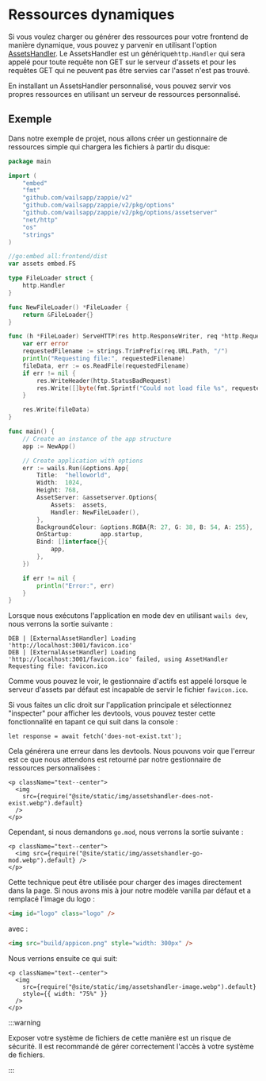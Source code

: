 # Ressources dynamiques

Si vous voulez charger ou générer des ressources pour votre frontend de manière dynamique, vous pouvez y parvenir en utilisant l'option [AssetsHandler](../reference/options#assetshandler). Le AssetsHandler est un générique`http.Handler` qui sera appelé pour toute requête non GET sur le serveur d'assets et pour les requêtes GET qui ne peuvent pas être servies car l'asset n'est pas trouvé.

En installant un AssetsHandler personnalisé, vous pouvez servir vos propres ressources en utilisant un serveur de ressources personnalisé.

## Exemple

Dans notre exemple de projet, nous allons créer un gestionnaire de ressources simple qui chargera les fichiers à partir du disque:

```go title=main.go {17-36,49}
package main

import (
    "embed"
    "fmt"
    "github.com/wailsapp/zappie/v2"
    "github.com/wailsapp/zappie/v2/pkg/options"
    "github.com/wailsapp/zappie/v2/pkg/options/assetserver"
    "net/http"
    "os"
    "strings"
)

//go:embed all:frontend/dist
var assets embed.FS

type FileLoader struct {
    http.Handler
}

func NewFileLoader() *FileLoader {
    return &FileLoader{}
}

func (h *FileLoader) ServeHTTP(res http.ResponseWriter, req *http.Request) {
    var err error
    requestedFilename := strings.TrimPrefix(req.URL.Path, "/")
    println("Requesting file:", requestedFilename)
    fileData, err := os.ReadFile(requestedFilename)
    if err != nil {
        res.WriteHeader(http.StatusBadRequest)
        res.Write([]byte(fmt.Sprintf("Could not load file %s", requestedFilename)))
    }

    res.Write(fileData)
}

func main() {
    // Create an instance of the app structure
    app := NewApp()

    // Create application with options
    err := wails.Run(&options.App{
        Title:  "helloworld",
        Width:  1024,
        Height: 768,
        AssetServer: &assetserver.Options{
            Assets:  assets,
            Handler: NewFileLoader(),
        },
        BackgroundColour: &options.RGBA{R: 27, G: 38, B: 54, A: 255},
        OnStartup:        app.startup,
        Bind: []interface{}{
            app,
        },
    })

    if err != nil {
        println("Error:", err)
    }
}
```

Lorsque nous exécutons l'application en mode dev en utilisant `wails dev`, nous verrons la sortie suivante :

```
DEB | [ExternalAssetHandler] Loading 'http://localhost:3001/favicon.ico'
DEB | [ExternalAssetHandler] Loading 'http://localhost:3001/favicon.ico' failed, using AssetHandler
Requesting file: favicon.ico
```

Comme vous pouvez le voir, le gestionnaire d'actifs est appelé lorsque le serveur d'assets par défaut est incapable de servir le fichier `favicon.ico`.

Si vous faites un clic droit sur l'application principale et sélectionnez "inspecter" pour afficher les devtools, vous pouvez tester cette fonctionnalité en tapant ce qui suit dans la console :

```
let response = await fetch('does-not-exist.txt');
```

Cela générera une erreur dans les devtools. Nous pouvons voir que l'erreur est ce que nous attendons est retourné par notre gestionnaire de ressources personnalisées :

```mdx-code-block
<p className="text--center">
  <img
    src={require("@site/static/img/assetshandler-does-not-exist.webp").default}
  />
</p>
```

Cependant, si nous demandons `go.mod`, nous verrons la sortie suivante :

```mdx-code-block
<p className="text--center">
  <img src={require("@site/static/img/assetshandler-go-mod.webp").default} />
</p>
```

Cette technique peut être utilisée pour charger des images directement dans la page. Si nous avons mis à jour notre modèle vanilla par défaut et a remplacé l'image du logo :

```html
<img id="logo" class="logo" />
```

avec :

```html
<img src="build/appicon.png" style="width: 300px" />
```

Nous verrions ensuite ce qui suit:

```mdx-code-block
<p className="text--center">
  <img
    src={require("@site/static/img/assetshandler-image.webp").default}
    style={{ width: "75%" }}
  />
</p>
```

:::warning

Exposer votre système de fichiers de cette manière est un risque de sécurité. Il est recommandé de gérer correctement l'accès à votre système de fichiers.

:::
